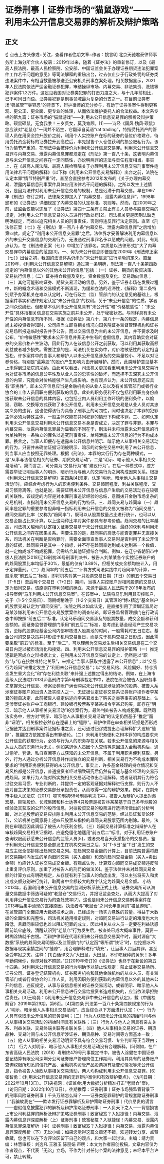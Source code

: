 # 证券刑事丨证券市场的“猫鼠游戏”——利用未公开信息交易罪的解析及辩护策略
## 正文
☝ 点击上方头像或+关注，查看作者往期文章~作者：姚言明 北京天驰君泰律师事务所上海分所合伙人按语：2019年以来，随着《证券法》的重新修订，以及《最高人民法院、最高人民检察院、公安部、中国证监会关于办理证券期货违法犯罪案件工作若干问题的意见》等司法解释的重磅出台，过去仅止步于行政处罚的证券类违法案件中，有相当数量被移送至公安机关刑事立案处理。相关数据显示，2021年人民法院依法严惩金融证券犯罪，审结操纵市场、内幕交易、非法集资、洗钱等犯罪案件1.3万件。这足见我国对证券类犯罪的打击力度之大，与十几年前相比，已不可同日而语。证券类犯罪是刑事领域最为复杂的分支之一。在目前证券市场“强监管”“零容忍”的背景下，辩护律师的充分参与，有助于证券类案件得到更客观、更公正、更全面、更专业的处理，从而依法维护委托人的合法权益。本文系专栏的第九篇：证券市场的“猫鼠游戏”——利用未公开信息交易罪的解析及辩护策略。硕鼠硕鼠，无食我黍！三岁贯女，莫我肯顾。[1]——诗经《国风·魏风·硕鼠》您应该对“老鼠仓”一词并不陌生，它翻译自英语“rat trading”，特指受托资产的管理人员在用资金拉升股价之前，利用个人实控账户在标的证券的低位价格建仓，待用受托资金将标的证券拉升到高位后，率先抛售个人仓位获利的损公肥私行为。该行为情节严重的，在刑法中会被评价为利用未公开信息交易罪。利用未公开信息交易罪与内幕交易、泄露内幕信息罪都规定在《刑法》第一百八十条，这表明内幕信息与未公开信息之间存在一定同质性，亦说明两罪的违法与责任程度相当。事实上，在《最高人民法院、最高人民检察院关于办理利用未公开信息交易刑事案件适用法律若干问题的解释》（以下称《利用未公开信息交易解释》）出台之前，法院在认定本罪“情节特别严重”时，甚至会直接参考2012年发布的《关于办理内幕交易、泄露内幕信息刑事案件具体应用法律若干问题的解释》。之所以发生上述情况，是因为法律对利用未公开信息交易的规制，总是迟滞于内幕交易。早在1997年《刑法》修订之时，法律条文即加入了“内幕交易、泄露内幕信息罪”。1998年颁布的《证券法》详细规定了内幕交易的认定标准、罚则等。然而，在2009年之前，证监会仅能以违反了《证券法》第四十三条有关禁止有关人员参与股票交易的规定，对利用未公开信息交易的人员进行行政处罚[2]。司法机关更是因刑法缺乏明确规定，而难以追究相关人员的刑事责任，否则将违反罪行法定原则。直至《刑法修正案（七）》在《刑法》第一百八十条“内幕交易、泄露内幕信息罪”之后增加第四款，规定了“利用未公开信息交易罪”之后，法律界才妥善解决利用内幕信息以外的未公开交易信息的交易行为，无法通过刑事罪名予以惩戒的问题。对此，有观点认为，在《刑法修正案（七）》中增加了该罪名，实质是以法律形式扩大了内幕交易罪中内幕信息的范围[3]。一、何为未公开信息即便是在2009年《刑法修正案（七）》出台之初，我国的法律体系仍未对“未公开信息”进行清晰的定义。直至2019年，《利用未公开信息交易解释》通过第一条明确，刑法第一百八十条第四款规定的“内幕信息以外的其他未公开的信息”包括：（一）证券、期货的投资决策、交易执行信息；（二）证券持仓数量及变化、资金数量及变化、交易动向信息；（三）其他可能影响证券、期货交易活动的信息。另外，鉴于证券市场在发展过程中，新的概念术语和交易模式不断涌现，为缓和立法的迟滞性，《解释》第二条特别赋予办案机关在难以认定时，可在行政主（监）管部门的认定意见的基础上，根据案件事实和法律规定认定“未公开信息”的权利。关于“未公开信息”的性质，学者之间众说纷纭。但都基本认同未公开信息具有“未公开性”和“价格敏感性”：“未公开性”具体指相关信息在交易实施之前并未公开，处于秘密状态。与同样具有未公开性的内幕信息有所不同，根据《证券法》第八十、第八十一条的规定，内幕信息尚未被投资者得知时，公司应当立即将相关情况向国务院证券监督管理机构和证券交易场所报送临时报告并予公告。而以交易信息为主的未公开信息，并不要求及时公布。“价格敏感性”要求未公开信息并非无中生有的虚假信息，其内容确实会对证券的交易价格产生波动，因此行为人在该信息公开之前获取，可以利用其获取高额利益或者减少损失。需要注意的是，司法机关在实务中，对价格敏感性的认定相当宽松，许多案件中的当事人和辩护人以未公开信息涉及的交易量较小、不足以对证券价格，特别是“蓝筹股”的股价产生影响为由开展辩护。然而，此类辩护意见基本上未得到过法院的采纳。由此可以看出，司法机关更加看重利用未公开信息交易行为对证券市场的信息公平性及从业人员的忠实性的破坏，而选择不去深究未公开信息的内容，究竟会对价格能够产生几成影响。也有观点认为，未公开信息还应具有“职务性”。即未公开信息应当是金融机构的从业人员以及有关监管部门或者行业协会的工作人员因职务便利获取的信息。此处的职务便利不仅包括利用职务身份直接获取未公开信息的具体内容，也包括业内人员利用工作环境的便利条件，以偷窥、窃取、交换等方式获取了未公开信息。利用未公开信息交易是从业人员对其忠实义务的违背，这也使得该行为具备了刑事上的可罚性，同时也决定了本罪的犯罪主体必须为特殊主体，一般主体仅能在共同犯罪的情形下构成本罪。二、如何认定利用未公开信息交易利用未公开信息交易本身是否成立，决定了罪与非罪。本罪与内幕交易、泄露内幕信息罪最为显著的不同在于，刑法并未将泄露未公开信息的行为单独列为一条独立的罪名以追究刑事责任，单纯泄露未公开信息的行为不构成本罪。换言之，当事人即便存在透露未公开信息并明示、暗示他人从事相关交易活动的行为，只要并未确凿证据证明被明示、暗示的对象在交易中利用了未公开信息，则当事人应当按照无罪处理。根据《刑法》，本罪的实行行为存在两种模式，一是“从事与该信息相关的证券、期货交易活动”，二是“明示、暗示他人从事相关交易活动”。简而言之，可分类为“交易行为”和“建议行为”。在后一种模式中，控方需要举证证明当事人的明示、暗示行为与他人的交易行为之间构成因果关系。根据《利用未公开信息交易解释》第四条[4]规定，认定“明示、暗示他人从事相关交易活动”时，应综合考虑行为人的职务便利条件、交易趋同程度、利益关联程度、交易习惯背离等。也就是说，需要证明未公开信息与信息产生后的交易活动存在较强的关联性。该规定的内容是对本罪刑事追诉经验的总结，意图拨开金融市场复杂的交易机制，直指利用未公开信息交易的行为特征。三、趋同交易与趋同率（一）趋同率是定罪的重要参考但非唯一指标利用未公开信息的交易又被称为“趋同交易”。趋同交易的比率（又称为“趋同率”），既可以从股票数量占比进行统计，也可以从交易金额占比来计算。以上这两种比率对案件都具有参考价值。趋同交易的比率越高，司法机关越倾向认定相关证券交易基于未公开信息开展，最终的获利与利用未公开信息之间存在因果关系。需要注意的是，趋同率的高低与能否定罪并无直接关系，司法机关在判断是否构罪时，需要全面审查当事人交易时是否利用了未公开信息的证据，趋同率只是其中一个指标，并不存在趋同率达到或未达到某一个数值，就一定构成或不构成犯罪，仍需结合其他证据综合判断。例如，在辽宁省朝阳市中级人民法院(2018)辽13刑初36号刑事判决书，被告人刘某某各个实控证券账户的的趋同股票比率均低于30%，最低的仅有13.89%，但相关成交金额均被计入，用于定罪量刑。（二）趋同率的“前五后二”计算方式司法实践中对趋同率的计算，一般采取“前五后二”标准，即将机构对某一只股票交易日期（T日）的前五个交易日（T-5日）至后两个交易日（T+2日）期间，当事人实控账户对相同股票的交易认定为趋同交易。该原则在审判领域的确立，来源于最高人民法院于2016年发布的指导案例“马乐利用未公开信息交易案”。在该案中，法院将马乐利用其实控账户，先于（1-5个交易日）、同期或稍晚于（1-2个交易日）其管理的“博×精选”基金账户的股票交易认定为“趋同交易”。法院之所以如此认定，是直接引用了深圳证监局对马某涉嫌利用未公开信息交易股票案件的调查结论，即证券监督管理部门在行政调查中即按照“前五后二”标准，认定马乐趋同交易涉及的股票数量，成交金额和获利金额的。而证券监督管理部门采用“前五后二”标准，是考虑到基金经理产生交易决策，至标的股票经基金公司内部审核进入股票池的时间，一般需耗时五日左右。基金公司的交易决策并非形成于机构交易当日，而是先于机构交易之日形成，因此需要采取“前五”的标准。至于“后二”，可以理解为交易发生后相关交易信息在二个交易日内足以被市场消化和接受。四、利用未公开信息交易罪的辩护策略（一）推定逻辑是否成立之辩根据上文，在利用未公开信息交易的认定上，仍然是以“职务”与“存在接触或特定关系”，来推定“当事人获取并透露了未公开信息”；以“交易行为趋同”来推定发生了“利用未公开信息交易”；以“交易风格、风险偏好、持仓资金发生重大变化”和“存在利益关联”来补强上述推定得出的结论。例如，在上海市高级人民法院(2013)沪高刑终字第5号刑事裁定书中，法院在综合被告人因职务事先掌握未公开信息、涉案证券账户满仓购买未公开信息涉及的标的股票、被告人系涉案证券账户的出资人及实控人之一、无证据认定证券交易系证券账户操作者李某君的擅自决定、此前被告人稳定供述向李某君发出了购买之类等事实的基础上，认定涉案证券账户中工商银行、建设银行股票系李某某指令李某君购买，即存在“明示、暗示他人从事相关交易活动”的涉案行为，最终判处被告人构成犯罪。既然司法实务中，控方对“明示、暗示他人从事相关交易活动”的认定仍然基于“推定”而非“证明”，相关指控必然存在逻辑上的“缝隙”。辩护律师在审查相关证据是否形成证据链并达到刑事案件证据标准之余，还可通过归谬或提出合理解释扩大逻辑“缝隙”，推翻控方依推定得出有罪结论。（二）未利用职务便利之辩本罪的构成要求未公开信息的获取行为，必须与行为人的职务存在关联。若未公开信息的来源与相关从业人员的职务行为无关，例如某退休人员因个人交情等原因进入金融机构后，通过偷听、套话、私自查阅等方式获知的未公开信息，不属于利用职务便利获取。另外，行为人通过分析公开信息并作出独立的交易判断，相关交易行为不构成本罪所要求的“利用职务便利获得的未公开信息”。事实上，许多基金经理的持仓情况和交易风格都是公开信息，普通投资者经过细致研究后仍然有可能与基金经理的交易形成趋同。如果行为人能对所实施相关交易活动作出合理解释，或者证明其行为符合过往交易习惯、专业判断的，并提供一定的客观证据对解释进行支撑，则行为人不应对自主决策的证券交易部分承担责任，从而取得一定的辩护效果。例如，在荆州市中级人民法院（2017）鄂10刑初68号刑事判决书中，被告人及辩护人提出对潮宏基、巨轮股份、长城集团和科士达等4只股票是被告林某某基于自己多年炒股的经验及其获取的公开的股市信息，对拟投资交易的股票进行选择所做出的分析判断，对上述股票的交易应排除出利用未公开信息交易的范畴。经过质证和辩论环节，公诉机关也同意将上述四只股票从指控的趋同交易股票范围内剔除。最终，法院在审理后因此调低了被告人的获利金额。（三）趋同交易计算标准之辩辩护人在审核趋同交易相关证据时，应避免僵化地适用“前五后二”标准。对于利用证券账户查询权限而获悉未公开信息的监管人员[5]，或者交易当天获悉指令的交易员，鉴于利用未公开信息交易全部发生在机构交易日之后，对“T-5日”至“T日”发生的交易应主张全部排除出趋同交易之列。在趋同交易金额的计算上，目前法院普遍将趋同交易期间内发生的单向趋同交易（买入金额）和双向趋同交易金额（买入+卖出金额）均应计入证券交易成交金额。有观点认为，计算双向趋同交易成交额违反禁止重复评价原则，加重了对被告人的刑罚的做法[6]。鉴于法律并未对趋同交易金额的计算方式有明确规定，从存疑有利于当事人的角度出发，可以主张将买入和卖出成交额分别进行统计，取两者中金额较大的数字认定为趋同交易金额。 小结2013年，我国利用未公开信息交易的监测分析系统正式上线，证券交易所可从海量交易数据中筛选可疑的“老鼠仓”交易行为，并报证监会查处，从而大大提高了对利用非公开信息交易行为的查处效率[7]。这也是用未公开信息交易刑事案件在2013年后集中涌现的直接原因。执法者与“老鼠仓”之间长年累月的“猫鼠游戏”，在监管部门全面应用大数据技术之后，已经成为一场实力悬殊的较量。得益于大数据的全面性和完整性，司法机关适用推定规则，对趋同交易进行认定的难度也大为降低，且趋同率较低也难以阻却犯罪的成立，因此相关从业人员一定要在利益诱惑面前筑牢底线，清醒认识到“老鼠仓”行为发生后，被查处已成大概率事件，莫要一时糊涂铸就千古恨。而辩护律师在代理利用未公开信息交易案件时，面对源自“大数据”系统的趋同交易明细以及监管部门的“认定函”等所谓“铁证”时，应挖掘冰冷数据与现实案情之间的“缝隙”，用合理解释进行“填充”，让当事人罚当其罪，甚至免受牢狱之灾。注释：[1]白话译文为“大田鼠，大田鼠，不许吃我种的黄米！多年辛勤伺候你，你却对我不照顾。”[2]2019年修订的《证券法》也终于在新设的第五十四条，对利用未公开信息交易的行为明确予以禁止性规定：禁止证券交易场所、证券公司、证券登记结算机构、证券服务机构和其他金融机构的从业人员、有关监管部门或者行业协会的工作人员，利用因职务便利获取的内幕信息以外的其他未公开的信息，违反规定，从事与该信息相关的证券交易活动，或者明示、暗示他人从事相关交易活动。利用未公开信息进行交易给投资者造成损失的，应当依法承担赔偿责任。[3]王晓磊：《利用未公开信息交易罪中未公开信息的认定》，载《中国检察官》2019年第29期，第6页。[4]第四条 刑法第一百八十条第四款规定的行为人“明示、暗示他人从事相关交易活动”，应当综合以下方面进行认定：（一）行为人具有获取未公开信息的职务便利；（二）行为人获取未公开信息的初始时间与他人从事相关交易活动的初始时间具有关联性；（三）行为人与他人之间具有亲友关系、利益关联、交易终端关联等关联关系；（四）他人从事相关交易的证券、期货品种、交易时间与未公开信息所涉证券、期货品种、交易时间等方面基本一致；（五）他人从事的相关交易活动明显不具有符合交易习惯、专业判断等正当理由；（六） 行为人对明示、暗示他人从事相关交易活动没有合理解释。[5]例如，在广东省高级人民法院（2018）粤刑终479号刑事裁定书中，被告人涂健在中国证券登记结算有限公司深圳分公司证券账户管理岗位工作期间，利用其具有的证券账户查询权限所知悉的信托产品、金融机构资管产品股票拥有及变动情况等未公开信息，指令被告人涂欣从事相关交易活动，两人均构成利用未公开信息交易罪。[6]张智勇：《利用未公开信息交易罪的无罪辩护案例和有效辩护要点》，（访问日期：2022年10月13日）。[7]央视网：《证监会:用大数据分析精准打击"老鼠仓"案》，（访问日期：2022年10月13日）。往期推荐：证券刑事丨证券市场强监管背景下的刑事风险证券刑事丨千头万绪怎么辩？——证券类犯罪辩护的常规套路​证券刑事丨“我骗故我在”——欺诈发行证券罪解析及辩护策略证券刑事丨代价昂贵的谎言——虚假信息披露犯罪的解析及辩护策略证券刑事丨一人负天下之人——背信损害上市公司利益罪的解析及辩护策略证券刑事丨致富秘笈？入狱捷径！内幕交易、泄露内幕信息罪深度解析（上）证券刑事丨致富秘笈？入狱捷径！内幕交易、泄露内幕信息罪深度解析（中）证券刑事丨致富秘笈？入狱捷径！内幕交易、泄露内幕信息罪深度解析（下）无讼小编：如果您觉得这篇文章还不错，欢迎转发分享、点赞收藏，您也可以在下方评论区留下自己的观点，和大家一起讨论。主编：靖力责编：林慧审核：刘逸凡 王雅玉 陈丽娟 声明：本文为作者原创投稿，文章内容仅为作者观点，不代表「无讼」立场，不作为针对任何个案的法律意见；未经本平台许可，禁止转载。